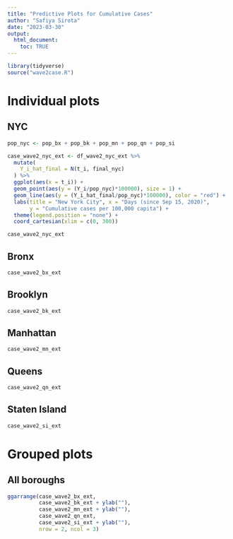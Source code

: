 ```yaml
---
title: "Predictive Plots for Cumulative Cases"
author: "Safiya Sirota"
date: "2023-03-30"
output: 
  html_document:
    toc: TRUE
---
```


```r
library(tidyverse)
source("wave2case.R")
```

# Individual plots

## NYC

```r
pop_nyc <- pop_bx + pop_bk + pop_mn + pop_qn + pop_si

case_wave2_nyc_ext <- df_wave2_nyc_ext %>%
  mutate(
    Y_i_hat_final = N(t_i, final_nyc)
  ) %>%
  ggplot(aes(x = t_i)) + 
  geom_point(aes(y = (Y_i/pop_nyc)*100000), size = 1) +
  geom_line(aes(y = (Y_i_hat_final/pop_nyc)*100000), color = "red") +
  labs(title = "New York City", x = "Days (since Sep 15, 2020)", 
       y = "Cumulative cases per 100,000 capita") +
  theme(legend.position = "none") +
  coord_cartesian(xlim = c(0, 300))

case_wave2_nyc_ext
```

## Bronx

```r
case_wave2_bx_ext
```

## Brooklyn

```r
case_wave2_bk_ext
```

## Manhattan

```r
case_wave2_mn_ext
```

## Queens

```r
case_wave2_qn_ext
```

## Staten Island

```r
case_wave2_si_ext
```

# Grouped plots

## All boroughs

```r
ggarrange(case_wave2_bx_ext, 
          case_wave2_bk_ext + ylab(""), 
          case_wave2_mn_ext + ylab(""), 
          case_wave2_qn_ext, 
          case_wave2_si_ext + ylab(""),  
          nrow = 2, ncol = 3) 
```

